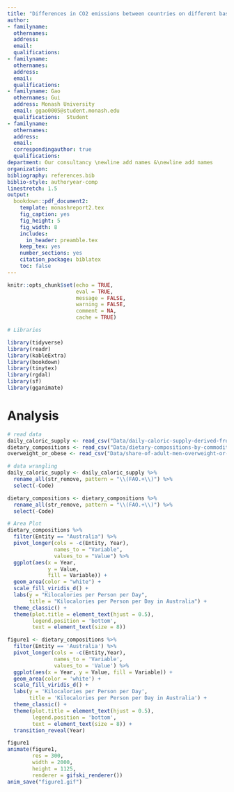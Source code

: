 ```yaml
---
title: "Differences in CO2 emissions between countries on different basis"
author:
- familyname: 
  othernames: 
  address: 
  email: 
  qualifications:
- familyname: 
  othernames: 
  address: 
  email: 
  qualifications:
- familyname: Gao
  othernames: Gui
  address: Monash University
  email: ggao0005@student.monash.edu
  qualifications:  Student
- familyname:
  othernames:
  address:
  email:  
  correspondingauthor: true
  qualifications: 
department: Our consultancy \newline add names &\newline add names
organization: 
bibliography: references.bib
biblio-style: authoryear-comp
linestretch: 1.5
output:
  bookdown::pdf_document2:
    template: monashreport2.tex
    fig_caption: yes
    fig_height: 5
    fig_width: 8
    includes:
      in_header: preamble.tex
    keep_tex: yes
    number_sections: yes
    citation_package: biblatex
    toc: false
---
```



```r
knitr::opts_chunk$set(echo = TRUE,
                      eval = TRUE,
                      message = FALSE, 
                      warning = FALSE,
                      comment = NA,
                      cache = TRUE)
```


```r

# Libraries

library(tidyverse)
library(readr)
library(kableExtra)
library(bookdown)
library(tinytex)
library(rgdal)
library(sf)
library(gganimate)
```

# Analysis

```r
# read data
daily_caloric_supply <- read_csv("Data/daily-caloric-supply-derived-from-carbohydrates-protein-and-fat.csv")
dietary_compositions <- read_csv("Data/dietary-compositions-by-commodity-group.csv")
overweight_or_obese <- read_csv("Data/share-of-adult-men-overweight-or-obese-vs-daily-supply-of-calories.csv")
```


```r
# data wrangling
daily_caloric_supply <- daily_caloric_supply %>%
  rename_all(str_remove, pattern = "\\(FAO.+\\)") %>%
  select(-Code)

dietary_compositions <- dietary_compositions %>%
  rename_all(str_remove, pattern = "\\(FAO.+\\)") %>%
  select(-Code)
```


```r
# Area Plot
dietary_compositions %>%
  filter(Entity == "Australia") %>%
  pivot_longer(cols = -c(Entity, Year),
               names_to = "Variable",
               values_to = "Value") %>%
  ggplot(aes(x = Year,
             y = Value,
             fill = Variable)) +
  geom_area(color = "white") +
  scale_fill_viridis_d() +
  labs(y = "Kilocalories per Person per Day",
       title = "Kilocalories per Person per Day in Australia") +
  theme_classic() +
  theme(plot.title = element_text(hjust = 0.5),
        legend.position = 'bottom',
        text = element_text(size = 8))

figure1 <- dietary_compositions %>% 
  filter(Entity == 'Australia') %>% 
  pivot_longer(cols = -c(Entity,Year),
               names_to = 'Variable',
               values_to = 'Value') %>% 
  ggplot(aes(x = Year, y = Value, fill = Variable)) +
  geom_area(color = 'white') +
  scale_fill_viridis_d() +
  labs(y = 'Kilocalories per Person per Day',
       title = 'Kilocalories per Person per Day in Australia') +
  theme_classic() +
  theme(plot.title = element_text(hjust = 0.5),
        legend.position = 'bottom',
        text = element_text(size = 8)) +
  transition_reveal(Year)

figure1
animate(figure1,
        res = 300,
        width = 2000,
        height = 1125,
        renderer = gifski_renderer())
anim_save("figure1.gif")
```


```r

```




